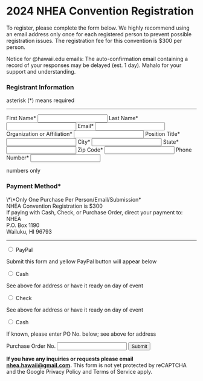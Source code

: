 ---
---

<Layout title="NHEA - registration">

<h1 class="font-[400] text-[olivedrab]">2024 NHEA Convention Registration</h1>

To register, please complete the form below. We highly recommend using an email address only once for each registered person to prevent possible registration issues. The registration fee for this convention is $300 per person.

Notice for @hawaii.edu emails: The auto-confirmation email containing a record of your responses may be delayed (est. 1 day). Mahalo for your support and understanding.

<form class="[&>label>p:first-child]:mb-2 border-solid rounded-lg px-4 pb-4 mx-auto border-2 border-[silver] shadow-md [&_input:not([type='radio'])]:w-full [&_input]:box-border [&_input]:p-1 [&_input]:font-sans [&_input]:text-[16px] [&_input]:shadow-sm [&_input]:accent-[darkgreen] max-w-[615px] w-full box-border">
  <h3>Registrant Information</h3>
  <p>asterisk (*) means required</p>
  <hr />
  <label>
    First Name*
    <input name="first_name" type="text" required />
  </label>
  <label>
    Last Name*
    <input name="last_name" type="text" required />
  </label>
  <label>
    Email*
    <input name="email" type="email" required />
  </label>
  <label>
    Organization or Affiliation*
    <input name="organization" type="text" required />
  </label>
  <label>
    Position Title*
    <input name="position" type="text" required />
  </label>
  <label>
    City*
    <input name="city" type="text" required />
  </label>
  <label>
    State*
    <input name="state" type="text" required />
  </label>
  <label>
    Zip Code*
    <input name="zip" type="text" required />
  </label>
  <label>
    Phone Number*
    <input name="phone" type="tel" required />
    <p class="text-gray-700 mt-0">numbers only</p>
  </label>
  <h3 class="mb-2">Payment Method*</h3>
  <p class="text-gray-700 mt-0">\*\*Only One Purchase Per Person/Email/Submission*<br />NHEA Convention Registration is $300<br />If paying with Cash, Check, or Purchase Order, direct your payment to:<br />NHEA<br />P.O. Box 1190<br />Wailuku, HI 96793</p>
  <hr />
  <label>
    <input type="radio" name="payment_method" value="PayPal" />
    <span>PayPal</span>
    <p class="text-gray-700 mt-1">Submit this form and yellow PayPal button will appear below</p>
  </label>
  <label>
    <input type="radio" name="payment_method" value="Cash" />
    <span>Cash</span>
    <p class="text-gray-700 mt-1">See above for address or have it ready on day of event</p>
  </label>
  <label>
    <input type="radio" name="payment_method" value="Check" />
    <span>Check</span>
    <p class="text-gray-700 mt-1">See above for address or have it ready on day of event</p>
  </label>
  <label>
    <input type="radio" name="payment_method" value="Cash" />
    <span>Cash</span>
    <p class="text-gray-700 mt-1">If known, please enter PO No. below; see above for address</p>
  </label>
  <label>
    Purchase Order No.
    <input name="purchase_order_no" type="text" />
  </label>
  <button type="button" class="mt-4 py-2 px-5 cursor-pointer">Submit</button>
  <p class="text-center"><strong>If you have any inquiries or requests please email <a href="#">nhea.hawaii@gmail.com</a>.</strong> This form is not yet protected by reCAPTCHA and the Google Privacy Policy and Terms of Service apply.</p>
</form>

</Layout>